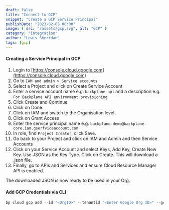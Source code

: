 ```yaml
---
draft: false
title: "Connect to GCP"
snippet: "Create a GCP Service Principal"
publishDate: "2023-02-05 08:00"
image: { src: "/assets/gcp.svg", alt: "GCP" }
category: "integration"
author: "Lewis Sheridan"
tags: [gcp]
---
```



#### Creating a Service Principal in GCP

1.  Login to [https://console.cloud.google.com](https://console.cloud.google.com)
2.  Go to `IAM and admin > Service accounts`
3.  Select a Project and click on Create Service Account
4.  Enter a service account name e.g. `backplane-api` and a description e.g. `For Backplane API environment provisioning`
5.  Click Create and Continue
6.  Click on Done.
7.  Click on IAM and switch to the Organisation level.
8.  Click on Grant Access
9.  Enter the service principal name e.g. `backplane-demo@backplane-core.iam.gserfviceaccount.com`
10. In role, find `Project Creator`, click Save.
11. Go back to your Project and click on IAM and Admin and then Service Accounts
12. Click on your Service Account and select Keys, Add Key, Create New Key. Use JSON as the Key Type. Click on Create. This will download a .json file.
13. Finally, go to APIs and Services and ensure Cloud Resource Manager API is enabled.

The downloaded JSON is now ready to be used in your Org.

#### Add GCP Credentials via CLI

```js
bp cloud gcp add --id "<OrgID>" --tenantid "<Enter Google Org ID>" --gcpsecret "<path-to-JSON-file>"
```
